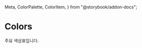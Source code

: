   Meta,
  ColorPalette,
  ColorItem,
} from "@storybook/addon-docs";

<Meta title="Theme/Colors" />

# Colors

주요 색상표입니다.

<ColorPalette>
  <ColorItem
    title="theme.color.white"
    colors={{ White: "#FFFFFF" }}
  />
  <ColorItem
    title="theme.color.black"
    subtitle="약간 옅은 검정"
    colors={{ Black: "#393939" }}
  />
  <ColorItem
    title="theme.color.gray"
    colors={{ Gray: "#ccc" }}
  />
  <ColorItem
    title="theme.color.primary"
    subtitle="custard-ui의 메인 컬러"
    colors={{ Orange: "#FFA500" }}
  />
  <ColorItem
    title="theme.color.secondary"
    subtitle="primary 컬러의 보조 컬러"
    colors={{ PurpleBlue: "#5b52fb" }}
  />
</ColorPalette>
